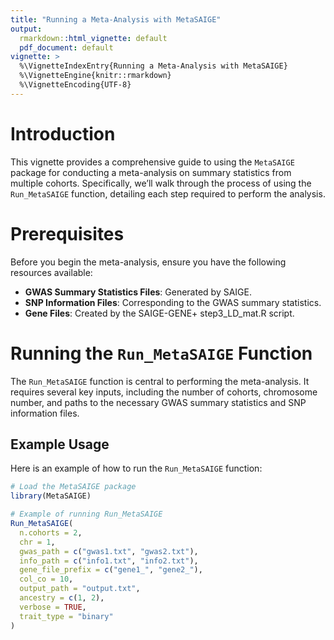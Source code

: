 ```yaml
---
title: "Running a Meta-Analysis with MetaSAIGE"
output: 
  rmarkdown::html_vignette: default
  pdf_document: default
vignette: >
  %\VignetteIndexEntry{Running a Meta-Analysis with MetaSAIGE}
  %\VignetteEngine{knitr::rmarkdown}
  %\VignetteEncoding{UTF-8}
---
```



# Introduction

This vignette provides a comprehensive guide to using the `MetaSAIGE` package for conducting a meta-analysis on summary statistics from multiple cohorts. Specifically, we'll walk through the process of using the `Run_MetaSAIGE` function, detailing each step required to perform the analysis.

# Prerequisites

Before you begin the meta-analysis, ensure you have the following resources available:

- **GWAS Summary Statistics Files**: Generated by SAIGE.
- **SNP Information Files**: Corresponding to the GWAS summary statistics.
- **Gene Files**: Created by the SAIGE-GENE+ step3_LD_mat.R script.

# Running the `Run_MetaSAIGE` Function

The `Run_MetaSAIGE` function is central to performing the meta-analysis. It requires several key inputs, including the number of cohorts, chromosome number, and paths to the necessary GWAS summary statistics and SNP information files.

## Example Usage

Here is an example of how to run the `Run_MetaSAIGE` function:

```r
# Load the MetaSAIGE package
library(MetaSAIGE)

# Example of running Run_MetaSAIGE
Run_MetaSAIGE(
  n.cohorts = 2,
  chr = 1,
  gwas_path = c("gwas1.txt", "gwas2.txt"),
  info_path = c("info1.txt", "info2.txt"),
  gene_file_prefix = c("gene1_", "gene2_"),
  col_co = 10,
  output_path = "output.txt",
  ancestry = c(1, 2),
  verbose = TRUE,
  trait_type = "binary"
)
```